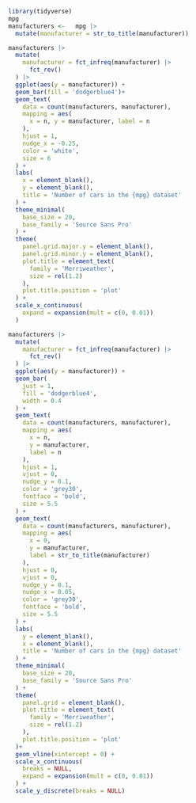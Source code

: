 ```r
library(tidyverse)
mpg
manufacturers <-   mpg |> 
  mutate(manufacturer = str_to_title(manufacturer))
```


```r
manufacturers |> 
  mutate(
    manufacturer = fct_infreq(manufacturer) |>
      fct_rev()
  ) |> 
  ggplot(aes(y = manufacturer)) +
  geom_bar(fill = 'dodgerblue4')+
  geom_text(
    data = count(manufacturers, manufacturer),
    mapping = aes(
      x = n, y = manufacturer, label = n
    ),
    hjust = 1,
    nudge_x = -0.25,
    color = 'white',
    size = 6
  ) +
  labs(
    x = element_blank(),
    y = element_blank(), 
    title = 'Number of cars in the {mpg} dataset'
  ) +
  theme_minimal(
    base_size = 20,
    base_family = 'Source Sans Pro'
  ) +
  theme(
    panel.grid.major.y = element_blank(),
    panel.grid.minor.y = element_blank(),
    plot.title = element_text(
      family = 'Merriweather',
      size = rel(1.2)
    ),
    plot.title.position = 'plot'
  ) +
  scale_x_continuous(
    expand = expansion(mult = c(0, 0.01))
  )
```



```r
manufacturers |> 
  mutate(
    manufacturer = fct_infreq(manufacturer) |>
      fct_rev()
  ) |> 
  ggplot(aes(y = manufacturer)) +
  geom_bar(
    just = 1, 
    fill = 'dodgerblue4', 
    width = 0.4
  ) +
  geom_text(
    data = count(manufacturers, manufacturer),
    mapping = aes(
      x = n, 
      y = manufacturer, 
      label = n
    ),
    hjust = 1,
    vjust = 0,
    nudge_y = 0.1,
    color = 'grey30',
    fontface = 'bold',
    size = 5.5
  ) +
  geom_text(
    data = count(manufacturers, manufacturer),
    mapping = aes(
      x = 0, 
      y = manufacturer, 
      label = str_to_title(manufacturer)
    ),
    hjust = 0,
    vjust = 0,
    nudge_y = 0.1,
    nudge_x = 0.05,
    color = 'grey30',
    fontface = 'bold',
    size = 5.5
  ) +
  labs(
    y = element_blank(), 
    x = element_blank(),
    title = 'Number of cars in the {mpg} dataset'
  ) +
  theme_minimal(
    base_size = 20,
    base_family = 'Source Sans Pro'
  ) +
  theme(
    panel.grid = element_blank(),
    plot.title = element_text(
      family = 'Merriweather',
      size = rel(1.2)
    ),
    plot.title.position = 'plot'
  )+
  geom_vline(xintercept = 0) +
  scale_x_continuous(
    breaks = NULL, 
    expand = expansion(mult = c(0, 0.01))
  ) +
  scale_y_discrete(breaks = NULL)
```

